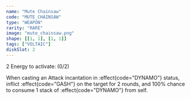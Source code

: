 ```yaml
---
name: "Mute Chainsaw"
code: "MUTE_CHAINSAW"
type: "WEAPON"
rarity: "RARE"
image: "mute_chainsaw.png"
shape: [[1, 1], [1, 1]]
tags: ["VOLTAIC"]
diskSlot: 2
---
```


2 Energy to activate: (0/2)

When casting an Attack incantation in :effect{code="DYNAMO"} status, inflict :effect{code="GASH"} on the target for 2 rounds, and 100% chance to consume 1 stack of :effect{code="DYNAMO"} from self.
